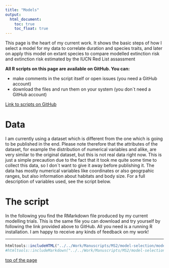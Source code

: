 ```yaml
---
title: "Models"
output:
  html_document:
    toc: true
    toc_float: true
---
```


This page is the heart of my current work. It shows the basic steps of how I select a model for my data to correlate duration and species traits, and later on apply this model on extant species to compare modelled extinction risk and extinction risk estimated by the IUCN Red List assassment

**All R scripts on this page are available on GitHub. You can:**

* make comments in the script itself or open issues (you need a GitHub account)
* download the files and run them on your system (you don`t need a GitHub account)


[Link to scripts on GitHub](https://github.com/Eryops1/model-selection)


# Data
I am currently using a dataset which is different from the one which is going to be published in the end. Please note therefore that the attributes of the dataset, for example the distribution of numerical variables and alike, are very similar to the original dataset, but this is not real data right now. This is just a simple precaution due to the fact that it took me quite some time to collect this data, so I don`t want to give it away before publishing it.
The data has mostly numerical variables like coordinates or also geogrpahic ranges, but also information about habitats and body size. For a full description of variables used, see the script below.

# The script 
In the following you find the RMarkdown file produced by my current modelling trials. This is the same file you can download and try yourself by following the link provided above to GitHub. All you need is a running R installation. I am happy to receive any kinds of feedback on my work!

------

```r
htmltools::includeHTML("../../Work/Manuscripts/MS2/model-selection/model_selection.html")
#htmltools::includeMarkdown("../../Work/Manuscripts/MS2/model-selection/model_selection.md")


```

<a href="#top">top of the page</a>


